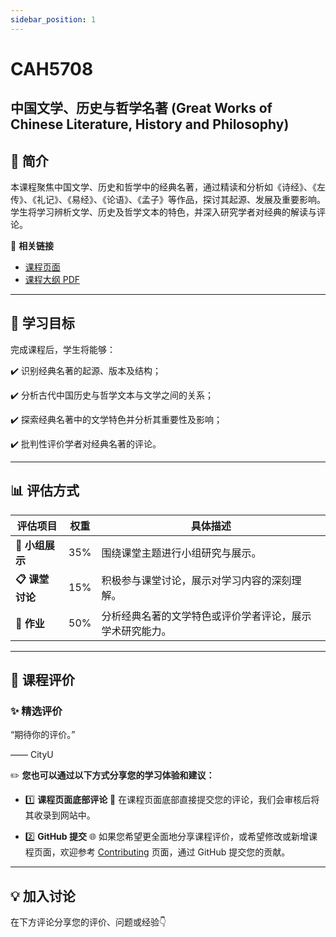 ```yaml
---
sidebar_position: 1
---
```


# CAH5708
## 中国文学、历史与哲学名著 (Great Works of Chinese Literature, History and Philosophy)

## **📘 简介**
本课程聚焦中国文学、历史和哲学中的经典名著，通过精读和分析如《诗经》、《左传》、《礼记》、《易经》、《论语》、《孟子》等作品，探讨其起源、发展及重要影响。学生将学习辨析文学、历史及哲学文本的特色，并深入研究学者对经典的解读与评论。

🔗 **相关链接**
- [课程页面](https://www.cityu.edu.hk/catalogue/pg/202526/course/CAH5708.htm)
- [课程大纲 PDF](https://www.cityu.edu.hk/catalogue/pg/202526/course/CAH5708.pdf)

---

## **🎯 学习目标**

完成课程后，学生将能够：

✔️ 识别经典名著的起源、版本及结构；

✔️ 分析古代中国历史与哲学文本与文学之间的关系；

✔️ 探索经典名著中的文学特色并分析其重要性及影响；

✔️ 批判性评价学者对经典名著的评论。

---

## **📊 评估方式**

| **评估项目**            | **权重** | **具体描述**                                                                                       |
|------------------------|---------|---------------------------------------------------------------------------------------------------|
| **📂 小组展示**         | 35%     | 围绕课堂主题进行小组研究与展示。                                                                     |
| **📋 课堂讨论**         | 15%     | 积极参与课堂讨论，展示对学习内容的深刻理解。                                                           |
| **📂 作业**            | 50%     | 分析经典名著的文学特色或评价学者评论，展示学术研究能力。                                                 |

---

## **💬 课程评价**

### ✨ **精选评价**
<div className={commentStyles.commentBox}>
    <p className={commentStyles.commentText}>
        “期待你的评价。”
    </p>
    <p className={commentStyles.commentAuthor}>—— CityU</p>
</div>

✏️ **您也可以通过以下方式分享您的学习体验和建议：**

- 1️⃣ **课程页面底部评论**
💬 在课程页面底部直接提交您的评论，我们会审核后将其收录到网站中。

- 2️⃣ **GitHub 提交**
🌐 如果您希望更全面地分享课程评价，或希望修改或新增课程页面，欢迎参考 [Contributing](/contributing) 页面，通过 GitHub 提交您的贡献。

---

## **💡 加入讨论**

在下方评论分享您的评价、问题或经验👇
<Utterances />
